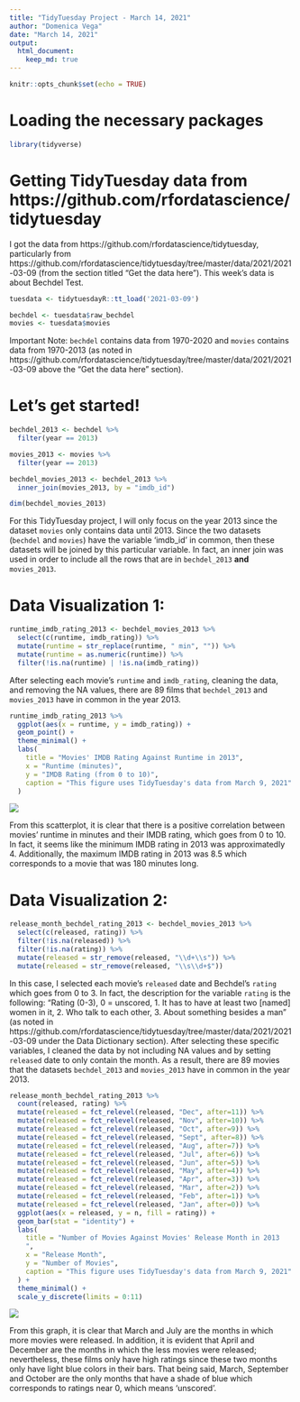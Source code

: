 ```yaml
---
title: "TidyTuesday Project - March 14, 2021"
author: "Domenica Vega"
date: "March 14, 2021"
output: 
  html_document:
    keep_md: true
---
```


```r
knitr::opts_chunk$set(echo = TRUE)
```

# Loading the necessary packages 
```r
library(tidyverse)
```

# Getting TidyTuesday data from https://github.com/rfordatascience/tidytuesday 

I got the data from https://github.com/rfordatascience/tidytuesday, particularly from https://github.com/rfordatascience/tidytuesday/tree/master/data/2021/2021-03-09
(from the section titled "Get the data here"). This week's data is about Bechdel Test. 

```r
tuesdata <- tidytuesdayR::tt_load('2021-03-09')

bechdel <- tuesdata$raw_bechdel
movies <- tuesdata$movies
```

Important Note: `bechdel` contains data from 1970-2020 and `movies` contains data from 1970-2013 (as noted in https://github.com/rfordatascience/tidytuesday/tree/master/data/2021/2021-03-09 above the "Get the data here" section). 

# Let's get started! 

```r
bechdel_2013 <- bechdel %>% 
  filter(year == 2013)

movies_2013 <- movies %>%
  filter(year == 2013)

bechdel_movies_2013 <- bechdel_2013 %>%
  inner_join(movies_2013, by = "imdb_id")

dim(bechdel_movies_2013)
```

For this TidyTuesday project, I will only focus on the year 2013 since the dataset `movies` only contains data until 2013. Since the two datasets (`bechdel` and `movies`) have the variable 'imdb_id' in common, then these datasets will be joined by this particular variable. In fact, an inner join was used in order to include all the rows that are in `bechdel_2013` **and** `movies_2013`. 

# Data Visualization 1: 

```r
runtime_imdb_rating_2013 <- bechdel_movies_2013 %>%
  select(c(runtime, imdb_rating)) %>%
  mutate(runtime = str_replace(runtime, " min", "")) %>%
  mutate(runtime = as.numeric(runtime)) %>%
  filter(!is.na(runtime) | !is.na(imdb_rating))
```

After selecting each movie's `runtime` and `imdb_rating`, cleaning the data, and removing the NA values, there are 89 films that `bechdel_2013` and `movies_2013` have in common in the year 2013. 

```r
runtime_imdb_rating_2013 %>%
  ggplot(aes(x = runtime, y = imdb_rating)) +
  geom_point() + 
  theme_minimal() + 
  labs(
    title = "Movies' IMDB Rating Against Runtime in 2013",
    x = "Runtime (minutes)", 
    y = "IMDB Rating (from 0 to 10)",
    caption = "This figure uses TidyTuesday's data from March 9, 2021"
  )
```
![](TidyTuesdayMarch14_1.png)

From this scatterplot, it is clear that there is a positive correlation between movies' runtime in minutes and their IMDB rating, which goes from 0 to 10. In fact, it seems like the minimum IMDB rating in 2013 was approximatedly 4. Additionally, the maximum IMDB rating in 2013 was 8.5 which corresponds to a movie that was 180 minutes long. 

# Data Visualization 2: 

```r
release_month_bechdel_rating_2013 <- bechdel_movies_2013 %>%
  select(c(released, rating)) %>%
  filter(!is.na(released)) %>%
  filter(!is.na(rating)) %>%
  mutate(released = str_remove(released, "\\d+\\s")) %>% 
  mutate(released = str_remove(released, "\\s\\d+$")) 
```

In this case, I selected each movie's `released` date and Bechdel's `rating` which goes from 0 to 3. In fact, the description for the variable `rating` is the following: "Rating (0-3), 0 = unscored, 1. It has to have at least two [named] women in it, 2. Who talk to each other, 3. About something besides a man"
(as noted in https://github.com/rfordatascience/tidytuesday/tree/master/data/2021/2021-03-09 under the Data Dictionary section). After selecting these specific variables, I cleaned the data by not including NA values and by setting `released` date to only contain the month. As a result, there are 89 movies that the datasets `bechdel_2013` and `movies_2013` have in common in the year 2013. 

```r
release_month_bechdel_rating_2013 %>%
  count(released, rating) %>% 
  mutate(released = fct_relevel(released, "Dec", after=11)) %>%
  mutate(released = fct_relevel(released, "Nov", after=10)) %>%
  mutate(released = fct_relevel(released, "Oct", after=9)) %>%
  mutate(released = fct_relevel(released, "Sept", after=8)) %>%
  mutate(released = fct_relevel(released, "Aug", after=7)) %>%
  mutate(released = fct_relevel(released, "Jul", after=6)) %>%
  mutate(released = fct_relevel(released, "Jun", after=5)) %>%
  mutate(released = fct_relevel(released, "May", after=4)) %>%
  mutate(released = fct_relevel(released, "Apr", after=3)) %>%
  mutate(released = fct_relevel(released, "Mar", after=2)) %>%
  mutate(released = fct_relevel(released, "Feb", after=1)) %>%
  mutate(released = fct_relevel(released, "Jan", after=0)) %>%
  ggplot(aes(x = released, y = n, fill = rating)) + 
  geom_bar(stat = "identity") + 
  labs(
    title = "Number of Movies Against Movies' Release Month in 2013
    ",
    x = "Release Month", 
    y = "Number of Movies",
    caption = "This figure uses TidyTuesday's data from March 9, 2021"
  ) + 
  theme_minimal() + 
  scale_y_discrete(limits = 0:11) 
```
![](TidyTuesdayMarch14_2.png)

From this graph, it is clear that March and July are the months in which more movies were released. In addition, it is evident that April and December are the months in which the less movies were released; nevertheless, these films only have high ratings since these two months only have light blue colors in their bars. That being said, March, September and October are the only months that have a shade of blue which corresponds to ratings near 0, which means 'unscored'.  
